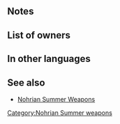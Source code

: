 {{Weapon Infobox
|tagid=SID_ハイビスカスの本
|weaponType=Green Tome
|weaponName={{PAGENAME}}
|might=8
|range=2
|effect=Grants Atk/Spd+1 to allies within 2 spaces during combat.
|cost=200
|exclusive=0
|userVersion1=Closed|userVersion2=Open|statModifiers=0,8,0,0,0
|next=Hibiscus Tome+
|promotionRarity=5
|promotionTier=1
|required=Elwind
|properties=
}}
==Notes==
{{Combat boosts}}
{{AlliesCombatEffect|effect=combat boost}}
==List of owners==
{{Skill Hero List}}

==In other languages==
{{OtherLanguages
|japanese=ハイビスカスの本
|german=Hibiskusbuch
|spanishEU=Grimorio hibisco
|spanishLA=Grimor. hibisco
|french=Tome hibiscus
|italian=Tomo dell'ibisco
|chineseTW=扶桑花之書
|portuguese=Tomo hibisco
}}
==See also==
* [[Nohrian Summer Weapons]]
{{Weapons Navbox}}
[[Category:Nohrian Summer weapons]]
